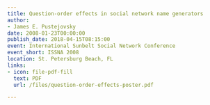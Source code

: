 ```yaml
---
title: Question-order effects in social network name generators
author:
- James E. Pustejovsky
date: 2008-01-23T00:00:00
publish_date: 2018-04-15T08:15:00
event: International Sunbelt Social Network Conference
event_short: ISSNA 2008
location: St. Petersburg Beach, FL
links:
- icon: file-pdf-fill
  text: PDF
  url: /files/question-order-effects-poster.pdf

---
```





